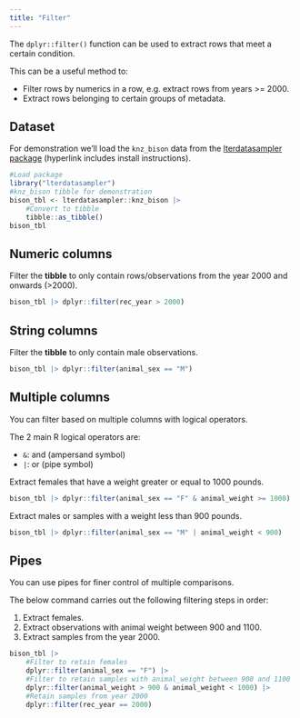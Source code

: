 ```yaml
---
title: "Filter"
---
```


The `dplyr::filter()` function can be used to extract rows that meet a certain condition.

This can be a useful method to:

- Filter rows by numerics in a row, e.g. extract rows from years >= 2000.
- Extract rows belonging to certain groups of metadata.

## Dataset

For demonstration we'll load the `knz_bison` data from the [lterdatasampler package](/datasets/lterdatasampler.qmd) (hyperlink includes install instructions).

```r
#Load package
library("lterdatasampler")
#knz_bison tibble for demonstration
bison_tbl <- lterdatasampler::knz_bison |>
    #Convert to tibble
    tibble::as_tibble()
bison_tbl
```

## Numeric columns

Filter the __tibble__ to only contain rows/observations from the year 2000 and onwards (>2000).

```r
bison_tbl |> dplyr::filter(rec_year > 2000)
```

## String columns

Filter the __tibble__ to only contain male observations.

```r
bison_tbl |> dplyr::filter(animal_sex == "M")
```

## Multiple columns

You can filter based on multiple columns with logical operators.

The 2 main R logical operators are:

- `&`: and (ampersand symbol)
- `|`: or (pipe symbol)

Extract females that have a weight greater or equal to 1000 pounds.

```r
bison_tbl |> dplyr::filter(animal_sex == "F" & animal_weight >= 1000)
```

Extract males or samples with a weight less than 900 pounds.

```r
bison_tbl |> dplyr::filter(animal_sex == "M" | animal_weight < 900)
```

## Pipes

You can use pipes for finer control of multiple comparisons.

The below command carries out the following filtering steps in order:

1. Extract females. 
2. Extract observations with animal weight between 900 and 1100. 
3. Extract samples from the year 2000.

```r
bison_tbl |> 
    #Filter to retain females
    dplyr::filter(animal_sex == "F") |>
    #Filter to retain samples with animal_weight between 900 and 1100
    dplyr::filter(animal_weight > 900 & animal_weight < 1000) |>
    #Retain samples from year 2000
    dplyr::filter(rec_year == 2000)
```